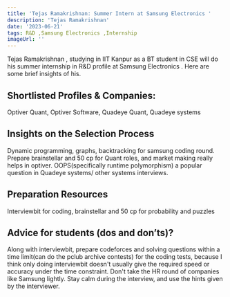 ---
title: 'Tejas Ramakrishnan: Summer Intern at Samsung Electronics '
description: 'Tejas Ramakrishnan'
date: '2023-06-21'
tags: R&D ,Samsung Electronics ,Internship
imageUrl: ''
---

Tejas Ramakrishnan , studying in IIT Kanpur as a BT student in CSE will do
his summer internship in R&D  profile at Samsung Electronics . Here are some brief
insights of his.

## Shortlisted Profiles & Companies:
Optiver Quant, Optiver Software, Quadeye Quant, Quadeye systems

## Insights on the Selection Process
Dynamic programming, graphs, backtracking for samsung coding round. Prepare brainstellar and 50 cp for Quant roles, and market making really helps in optiver. OOPS(specifically runtime polymorphism) a popular question in Quadeye systems/ other systems interviews. 

##  Preparation Resources
Interviewbit for coding, brainstellar and 50 cp for probability and puzzles

## Advice for students (dos and don’ts)? 
Along with interviewbit, prepare codeforces and solving questions within a time limit(can do the pclub archive contests) for the coding tests, because I think only doing interviewbit doesn't usually give the required speed or accuracy under the time constraint. Don't take the HR round of companies like Samsung lightly. Stay calm during the interview, and use the hints given by the interviewer. 

